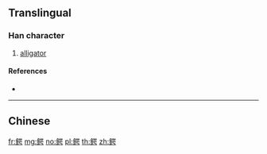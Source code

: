 {{character info/new}}
{{also|鰐|鱷}}
==Translingual==

===Han character===
{{Han char|rn=195|rad=鱼|as=09|sn=17|four=|canj=NMRRS}}

# [[alligator]]

====References====
* {{Han ref|kx=1480.511|hdz=74702.010|uh=9CC4|ud=40132}}

----

==Chinese==
{{zh-see|鱷}}

[[fr:鳄]]
[[mg:鳄]]
[[no:鳄]]
[[pl:鳄]]
[[th:鳄]]
[[zh:鳄]]